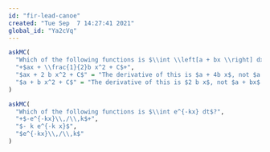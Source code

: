 ```yaml
---
id: "fir-lead-canoe"
created: "Tue Sep  7 14:27:41 2021"
global_id: "Ya2cVq"
---
```



```r
askMC(
  "Which of the following functions is $\\int \\left[a + bx \\right] dx$? (Hint: Differentiate each of them until you find the one that matches $a + bx$.)",
  "+$ax + \\frac{1}{2}b x^2 + C$+", 
  "$ax + 2 b x^2 + C$" = "The derivative of this is $a + 4b x$, not $a + bx$.",
  "$a + b x^2 + C$" = "The derivative of this is $2 b x$, not $a + bx$."
)
```

```r
askMC(
  "Which of the following functions is $\\int e^{-kx} dt$?",
  "+$-e^{-kx}\\,/\\,k$+",
  "$- k e^{-k x}$",
  "$e^{-kx}\\,/\\,k$"
)
```

